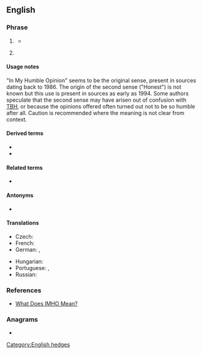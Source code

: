 ==English==

===Phrase===
{{en-phrase}}

# {{lb|en|informal|internet slang|text messaging}} {{initialism of|en|[[in my humble opinion]]}}
#* {{quote-newsgroup|en|author=Helen Gerald|date=1995-04-27|title=Re: Liz Hurley|newsgroup=rec.arts.tv.uk|id=1bd766f1e95e31fd|url=http://groups.google.com/group/rec.arts.tv.uk/msg/1bd766f1e95e31fd|passage='''IMHO''' she just devalues the rest of us who want to be judged by what we do and what we are, not how we look and who we discuss Uganda with.}}
# {{lb|en|informal|internet slang|text messaging}} {{initialism of|en|[[in my honest opinion]]}}

====Usage notes====
"In My Humble Opinion" seems to be the original sense, present in sources dating back to 1986. The origin of the second sense ("Honest") is not known but this use is present in sources as early as 1994. Some authors speculate that the second sense may have arisen out of confusion with [[TBH]], or because the opinions offered often turned out not to be so humble after all. Caution is recommended where the meaning is not clear from context.

====Derived terms====
* {{l|en|IMNAAHO}}
* {{l|en|IMNSHO}}

====Related terms====
* {{l|en|IMO}}

====Antonyms====
* {{l|en|IMAO}}

====Translations====
{{trans-top|in my humble opinion}}
* Czech: {{t|cs|DMSN}}
* French: {{t+|fr|àmha}}
* German: {{t|de|mbMn}}, {{t+|de|mMn}}
{{trans-mid}}
* Hungarian: {{t|hu|szvsz}}
* Portuguese: {{t+|pt|EMHO|}}, {{t+|pt|NMHO}}
* Russian: {{t|ru|по моему скромному мнению}}
{{trans-bottom}}

===References===
* [https://www.freep.com/story/news/nation/2018/05/03/what-does-imho-mean/576230002/ What Does IMHO Mean?]

===Anagrams===
* {{anagrams|en|a=himo|Miho|OHIM}}

[[Category:English hedges]]
